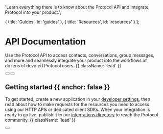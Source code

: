 
  'Learn everything there is to know about the Protocol API and integrate Protocol into your product.';

  { title: 'Guides', id: 'guides' },
  { title: 'Resources', id: 'resources' }
];

<HeroPattern />

# API Documentation

Use the Protocol API to access contacts, conversations, group messages, and more and seamlessly integrate your product into the workflows of dozens of devoted Protocol users. {{ className: 'lead' }}

<div className='not-prose mb-16 mt-6 flex gap-3'>
  <Button href='/quickstart' arrow='right' children='Quickstart' />
  <Button href='/sdks' variant='outline' children='Explore SDKs' />
</div>

## Getting started {{ anchor: false }}

To get started, create a new application in your [developer settings](#), then read about how to make requests for the resources you need to access using our HTTP APIs or dedicated client SDKs. When your integration is ready to go live, publish it to our [integrations directory](#) to reach the Protocol community. {{ className: 'lead' }}

<div className='not-prose'>
  <Button href='/sdks' variant='text' arrow='right' children='Get your API key' />
</div>

<Guides />


<ResourceGroup>
  <Resource href='/contacts' name='Contacts' icon={UserIcon} />
  <Resource href='/contacts' name='Contacts' icon={ChatBubbleIcon} />
  <Resource href='/contacts' name='Contacts' icon={ChatBubbleIcon} />
</ResourceGroup>
